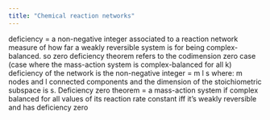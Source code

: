 ```yaml
---
title: "Chemical reaction networks"
---
```

deficiency = a non-negative integer associated to a reaction network measure of how far a weakly
reversible system is for being complex-balanced. so zero deficiency theorem refers to the codimension
zero case (case where the mass-action system is complex-balanced for all k)
deficiency of the network is the non-negative integer = m l s where: m nodes and l connected
components and the dimension of the stoichiometric subspace is s.
Deficiency zero theorem = a mass-action system if complex balanced for all values of its reaction
rate constant iff it’s weakly reversible and has deficiency zero